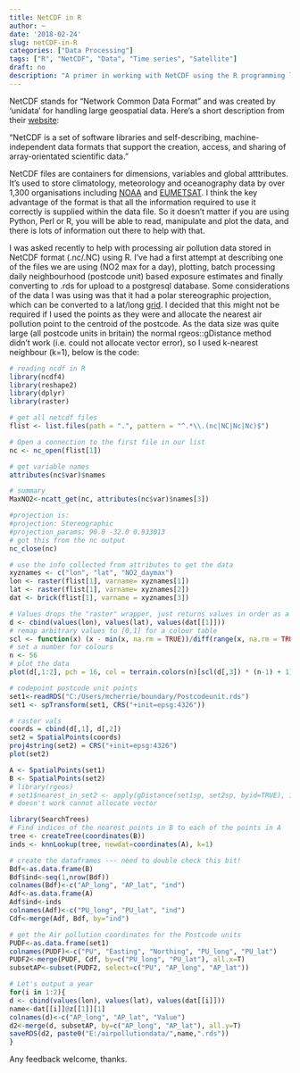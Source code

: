 ```yaml
---
title: NetCDF in R
author: ~
date: '2018-02-24'
slug: netCDF-in-R 
categories: ["Data Processing"]
tags: ["R", "NetCDF", "Data", "Time series", "Satellite"]
draft: no
description: "A primer in working with NetCDF using the R programming language."
---
```


NetCDF stands for "Network Common Data Format" and was created by 'unidata' for handling large geospatial data. Here's a short description from their [website](https://www.unidata.ucar.edu/netcdf/):

"NetCDF is a set of software libraries and self-describing, machine-independent data formats that support the creation, access, and sharing of array-orientated scientific data."

NetCDF files are containers for dimensions, variables and global atttributes. It's used to store climatology, meteorology and oceanography data by over 1,300 organisations including [NOAA](https://www.esrl.noaa.gov/psd/data/gridded/data.gistemp.html) and [EUMETSAT](https://www.eumetsat.int/website/home/index.html). I think the key advantage of the format is that all the information required to use it correctly is supplied within the data file. So it doesn't matter if you are using Python, Perl or R, you will be able to read, manipulate and plot the data, and there is lots of information out there to help with that. 

I was asked recently to help with processing air pollution data stored in NetCDF format (.nc/.NC) using R. I've had a first attempt at describing one of the files we are using (NO2 max for a day), plotting, batch processing daily neighbourhood (postcode unit) based exposure estimates and finally converting to .rds for upload to a postgresql database. Some considerations of the data I was using was that it had a polar stereographic projection, which can be converted to a lat/long [grid](https://stackoverflow.com/questions/23837918/convert-polar-stereographic-projection-into-lat-long-grid-in-r). I decided that this might not be required if I used the points as they were and allocate the nearest air pollution point to the centroid of the postcode. As the data size was quite large (all postcode units in britain) the normal rgeos::gDistance method didn't work (i.e. could not allocate vector error), so I used k-nearest neighbour (k=1), below is the code: 

```r
# reading ncdf in R
library(ncdf4)
library(reshape2)
library(dplyr)
library(raster)

# get all netcdf files
flist <- list.files(path = ".", pattern = "^.*\\.(nc|NC|Nc|Nc)$")

# Open a connection to the first file in our list
nc <- nc_open(flist[1])

# get variable names
attributes(nc$var)$names

# summary
MaxNO2<-ncatt_get(nc, attributes(nc$var)$names[3])

#projection is:
#projection: Stereographic
#projection_params: 90.0 -32.0 0.933013
# got this from the nc output
nc_close(nc)

# use the info collected from attributes to get the data
xyznames <- c("lon", "lat", "NO2_daymax")
lon <- raster(flist[1], varname= xyznames[1])
lat <- raster(flist[1], varname= xyznames[2])
dat <- brick(flist[1], varname = xyznames[3])

# Values drops the "raster" wrapper, just returns values in order as a vector
d <- cbind(values(lon), values(lat), values(dat[[1]]))
# remap arbitrary values to [0,1] for a colour table
scl <- function(x) (x - min(x, na.rm = TRUE))/diff(range(x, na.rm = TRUE))
# set a number for colours
n <- 56
# plot the data
plot(d[,1:2], pch = 16, col = terrain.colors(n)[scl(d[,3]) * (n-1) + 1])

# codepoint postcode unit points
set1<-readRDS("C:/Users/mcherrie/boundary/Postcodeunit.rds")
set1 <- spTransform(set1, CRS("+init=epsg:4326"))

# raster vals
coords = cbind(d[,1], d[,2])
set2 = SpatialPoints(coords)
proj4string(set2) = CRS("+init=epsg:4326")
plot(set2)

A <- SpatialPoints(set1)
B <- SpatialPoints(set2)
# library(rgeos)
# set1$nearest_in_set2 <- apply(gDistance(set1sp, set2sp, byid=TRUE), 1, which.min)
# doesn't work cannot allocate vector

library(SearchTrees)
# Find indices of the nearest points in B to each of the points in A
tree <- createTree(coordinates(B))
inds <- knnLookup(tree, newdat=coordinates(A), k=1)

# create the dataframes --- need to double check this bit!
Bdf<-as.data.frame(B)
Bdf$ind<-seq(1,nrow(Bdf))
colnames(Bdf)<-c("AP_long", "AP_lat", "ind")
Adf<-as.data.frame(A)
Adf$ind<-inds
colnames(Adf)<-c("PU_long", "PU_lat", "ind")
Cdf<-merge(Adf, Bdf, by="ind")

# get the Air pollution coordinates for the Postcode units
PUDF<-as.data.frame(set1)
colnames(PUDF)<-c("PU", "Easting", "Northing", "PU_long", "PU_lat")
PUDF2<-merge(PUDF, Cdf, by=c("PU_long", "PU_lat"), all.x=T)
subsetAP<-subset(PUDF2, select=c("PU", "AP_long", "AP_lat"))

# Let's output a year
for(i in 1:2){
d <- cbind(values(lon), values(lat), values(dat[[i]]))
name<-dat[[i]]@z[[1]][1]
colnames(d)<-c("AP_long", "AP_lat", "Value")
d2<-merge(d, subsetAP, by=c("AP_long", "AP_lat"), all.y=T)
saveRDS(d2, paste0("E:/airpollutiondata/",name,".rds"))
}
```

Any feedback welcome, thanks. 




